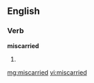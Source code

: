 ==English==

===Verb===
'''miscarried'''
# {{past of|miscarry}}

[[mg:miscarried]]
[[vi:miscarried]]